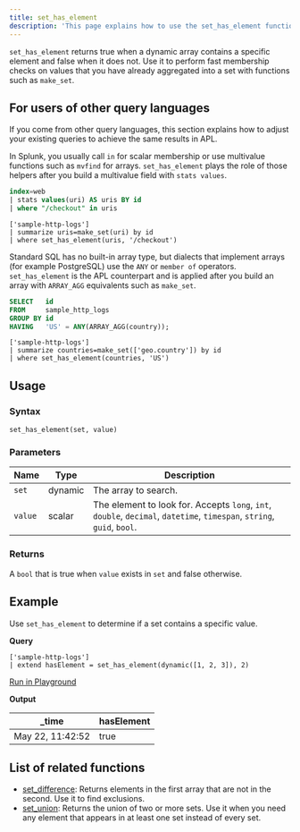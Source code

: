 ```yaml
---
title: set_has_element
description: 'This page explains how to use the set_has_element function in APL.'
---
```


`set_has_element` returns true when a dynamic array contains a specific element and false when it does not. Use it to perform fast membership checks on values that you have already aggregated into a set with functions such as `make_set`.

## For users of other query languages

If you come from other query languages, this section explains how to adjust your existing queries to achieve the same results in APL.

<AccordionGroup>
<Accordion title="Splunk SPL users">

In Splunk, you usually call `in` for scalar membership or use multivalue functions such as `mvfind` for arrays. `set_has_element` plays the role of those helpers after you build a multivalue field with `stats values`.

<CodeGroup>

```sql Splunk example
index=web
| stats values(uri) AS uris BY id
| where "/checkout" in uris
````

```kusto APL equivalent
['sample-http-logs']
| summarize uris=make_set(uri) by id
| where set_has_element(uris, '/checkout')
```

</CodeGroup>

</Accordion>
<Accordion title="ANSI SQL users">

Standard SQL has no built-in array type, but dialects that implement arrays (for example PostgreSQL) use the `ANY` or `member of` operators. `set_has_element` is the APL counterpart and is applied after you build an array with `ARRAY_AGG` equivalents such as `make_set`.

<CodeGroup>

```sql SQL example
SELECT   id
FROM     sample_http_logs
GROUP BY id
HAVING   'US' = ANY(ARRAY_AGG(country));
```

```kusto APL equivalent
['sample-http-logs']
| summarize countries=make_set(['geo.country']) by id
| where set_has_element(countries, 'US')
```

</CodeGroup>

</Accordion>
</AccordionGroup>

## Usage

### Syntax

```kusto
set_has_element(set, value)
```

### Parameters

| Name    | Type    | Description                                                                                                            |
| ------- | ------- | ---------------------------------------------------------------------------------------------------------------------- |
| `set`   | dynamic | The array to search.                                                                                                   |
| `value` | scalar  | The element to look for. Accepts `long`, `int`, `double`, `decimal`, `datetime`, `timespan`, `string`, `guid`, `bool`. |

### Returns

A `bool` that is true when `value` exists in `set` and false otherwise.

## Example

Use `set_has_element` to determine if a set contains a specific value.

**Query**

```kusto
['sample-http-logs']
| extend hasElement = set_has_element(dynamic([1, 2, 3]), 2)
```

[Run in Playground](https://play.axiom.co/axiom-play-qf1k/query?initForm=%7B%22apl%22%3A%22%5B'sample-http-logs'%5D%20%7C%20extend%20hasElement%20%3D%20set_has_element(dynamic(%5B1%2C%202%2C%203%5D)%2C%202)%22%7D)

**Output**

| _time            | hasElement |
| ---------------- | --- |
| May 22, 11:42:52 | true |

## List of related functions

- [set_difference](apl/scalar-functions/mathematical-functions/set-difference): Returns elements in the first array that are not in the second. Use it to find exclusions.
- [set_union](/apl/scalar-functions/mathematical-functions/set-union): Returns the union of two or more sets. Use it when you need any element that appears in at least one set instead of every set.